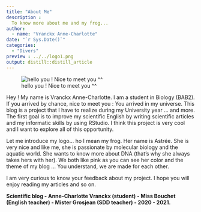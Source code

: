 ```yaml
---
title: "About Me"
description :
  To know more about me and my frog...
author:
  - name: "Vranckx Anne-Charlotte" 
date: "`r Sys.Date()`"
categories:
  - "Divers"
preview : ../../logo1.png
output: distill::distill_article
---
```


![hello you ! Nice to meet you ^^](../../logo1.png)

Hey ! My name is Vranckx Anne-Charlotte. I am a student in Biology (BAB2). If you arrived by chance, nice to meet you : You arrived in my universe. 
This blog is a project that I have to realize during my University year ... and more. The first goal is to improve my scientific English by writing scientific articles and my informatic skills by using RStudio. I think this project is very cool and I want to explore all of this opportunity. 

Let me introduce my logo... ho I mean my frog. Her name is Astrée. She is very nice and like me, she is passionate by molecular biology and the aquatic world. She wants to know more about DNA (that's why she always takes hers with her). We both like pink as you can see her color and the theme of my blog ... You understand, we are made for each other.

I am very curious to know your feedback about my project. I hope you will enjoy reading my articles and so on. 




**Scientific blog - Anne-Charlotte Vranckx (student) - Miss Bouchet (English teacher) - Mister Grosjean (SDD teacher) - 2020 - 2021.**

